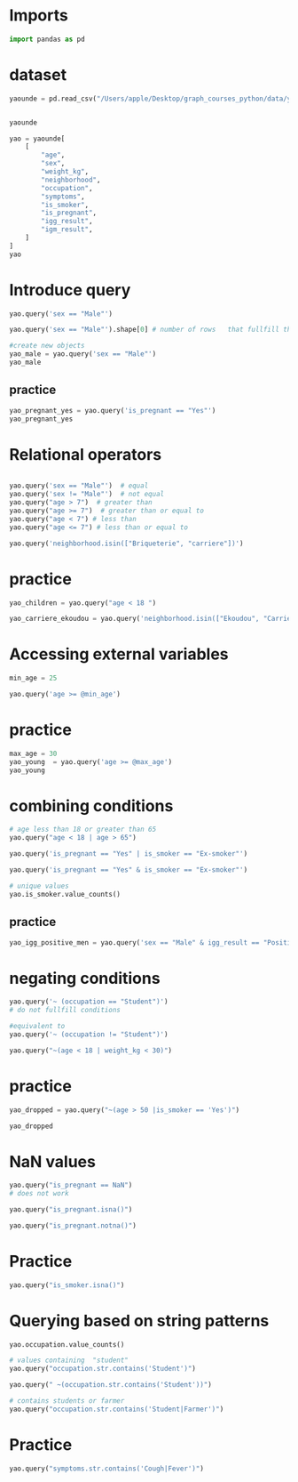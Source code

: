 # Imports


```python
import pandas as pd
```

# dataset

```python
yaounde = pd.read_csv("/Users/apple/Desktop/graph_courses_python/data/yaounde_data.csv")


yaounde

```

```python


yao = yaounde[
    [
        "age",
        "sex",
        "weight_kg",
        "neighborhood",
        "occupation",
        "symptoms",
        "is_smoker",
        "is_pregnant",
        "igg_result",
        "igm_result",
    ]
]
yao
```
# Introduce query


```python
yao.query('sex == "Male"')


```


```python
yao.query('sex == "Male"').shape[0] # number of rows   that fullfill the criteria 
```

```python

#create new objects 
yao_male = yao.query('sex == "Male"')
yao_male
```

## practice 


```python
yao_pregnant_yes = yao.query('is_pregnant == "Yes"')
yao_pregnant_yes

```

# Relational operators

```python

```


```python
yao.query('sex == "Male"')  # equal
yao.query('sex != "Male"')  # not equal
yao.query("age > 7")  # greater than
yao.query("age >= 7")  # greater than or equal to
yao.query("age < 7") # less than
yao.query("age <= 7") # less than or equal to

yao.query('neighborhood.isin(["Briqueterie", "carriere"])')
```
# practice 


```python
yao_children = yao.query("age < 18 ")
```


```python

yao_carriere_ekoudou = yao.query('neighborhood.isin(["Ekoudou", "Carriere"])')
```


# Accessing external variables 

```python
min_age = 25

yao.query('age >= @min_age')
```

# practice 



```python

max_age = 30
yao_young  = yao.query('age >= @max_age')
yao_young
```

# combining conditions


```python
# age less than 18 or greater than 65
yao.query("age < 18 | age > 65")
```


```python
yao.query('is_pregnant == "Yes" | is_smoker == "Ex-smoker"')
```


```python
yao.query('is_pregnant == "Yes" & is_smoker == "Ex-smoker"')
```

```python
# unique values
yao.is_smoker.value_counts()
```


## practice
```python
yao_igg_positive_men = yao.query('sex == "Male" & igg_result == "Positive"')
```
# negating conditions


```python
yao.query('~ (occupation == "Student")')
# do not fullfill conditions
```
```python
#equivalent to 
yao.query('~ (occupation != "Student")')

```


```python
yao.query("~(age < 18 | weight_kg < 30)")
```

# practice 


```python
yao_dropped = yao.query("~(age > 50 |is_smoker == 'Yes')")

yao_dropped
```

# NaN values 


```python
yao.query("is_pregnant == NaN")  
# does not work

```

```python
yao.query("is_pregnant.isna()")
```


```python
yao.query("is_pregnant.notna()")


```

# Practice 


```python
yao.query("is_smoker.isna()")
```

# Querying based on string patterns


```python
yao.occupation.value_counts()
```


```python
# values containing  "student"
yao.query("occupation.str.contains('Student')")
```

```python
yao.query(" ~(occupation.str.contains('Student'))")
```


```python
# contains students or farmer
yao.query("occupation.str.contains('Student|Farmer')")
```
# Practice

```python
yao.query("symptoms.str.contains('Cough|Fever')")
```
